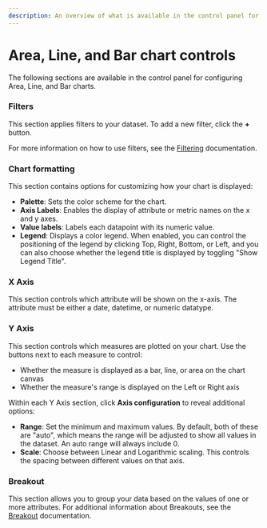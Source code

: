 ```yaml
---
description: An overview of what is available in the control panel for configuring Area, Line and Bar visualizations.
---
```


# Area, Line, and Bar chart controls

The following sections are available in the control panel for configuring Area, Line, and Bar charts.

### Filters

This section applies filters to your dataset. To add a new filter, click the **+** button.

For more information on how to use filters, see the [Filtering](../filter) documentation.

### Chart formatting

This section contains options for customizing how your chart is displayed:

- **Palette**: Sets the color scheme for the chart.
- **Axis Labels**: Enables the display of attribute or metric names on the x and y axes.
- **Value labels**: Labels each datapoint with its numeric value.
- **Legend**: Displays a color legend. When enabled, you can control the positioning of the legend by clicking Top, Right, Bottom, or Left, and you can also choose whether the legend title is displayed by toggling "Show Legend Title".

### X Axis

This section controls which attribute will be shown on the x-axis. The attribute must be either a date, datetime, or numeric datatype.

### Y Axis

This section controls which measures are plotted on your chart. Use the buttons next to each measure to control:

- Whether the measure is displayed as a bar, line, or area on the chart canvas
- Whether the measure's range is displayed on the Left or Right axis

Within each Y Axis section, click **Axis configuration** to reveal additional options:

- **Range**: Set the minimum and maximum values. By default, both of these are "auto", which means the range will be adjusted to show all values in the dataset. An auto range will always include 0.
- **Scale**: Choose between Linear and Logarithmic scaling. This controls the spacing between different values on that axis.

### Breakout

This section allows you to group your data based on the values of one or more attributes. For additional information about Breakouts, see the [Breakout](../breakout) documentation.

